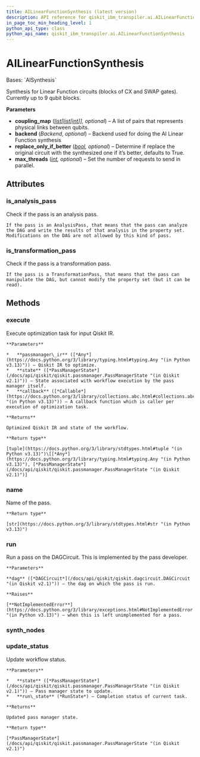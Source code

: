 ```yaml
---
title: AILinearFunctionSynthesis (latest version)
description: API reference for qiskit_ibm_transpiler.ai.AILinearFunctionSynthesis in the latest version of qiskit-ibm-transpiler
in_page_toc_min_heading_level: 1
python_api_type: class
python_api_name: qiskit_ibm_transpiler.ai.AILinearFunctionSynthesis
---
```


# AILinearFunctionSynthesis

<Class id="qiskit_ibm_transpiler.ai.AILinearFunctionSynthesis" isDedicatedPage={true} github="https://github.com/Qiskit/qiskit-ibm-transpiler/tree/stable/0.12/qiskit_ibm_transpiler/ai/synthesis.py#L233-L283" signature="qiskit_ibm_transpiler.ai.AILinearFunctionSynthesis(coupling_map: list[list[int]] | None = None, backend: Backend | None = None, replace_only_if_better: bool = True, max_threads: int | None = None)" modifiers="class">
  Bases: `AISynthesis`

  Synthesis for Linear Function circuits (blocks of CX and SWAP gates). Currently up to 9 qubit blocks.

  **Parameters**

  *   **coupling\_map** ([*list*](https://docs.python.org/3/library/stdtypes.html#list "(in Python v3.13)")*\[*[*list*](https://docs.python.org/3/library/stdtypes.html#list "(in Python v3.13)")*\[*[*int*](https://docs.python.org/3/library/functions.html#int "(in Python v3.13)")*]], optional*) – A list of pairs that represents physical links between qubits.
  *   **backend** (*Backend, optional*) – Backend used for doing the AI Linear Function synthesis
  *   **replace\_only\_if\_better** ([*bool*](https://docs.python.org/3/library/functions.html#bool "(in Python v3.13)")*, optional*) – Determine if replace the original circuit with the synthesized one if it’s better, defaults to True.
  *   **max\_threads** ([*int*](https://docs.python.org/3/library/functions.html#int "(in Python v3.13)")*, optional*) – Set the number of requests to send in parallel.

  ## Attributes

  ### is\_analysis\_pass

  <Attribute id="qiskit_ibm_transpiler.ai.AILinearFunctionSynthesis.is_analysis_pass">
    Check if the pass is an analysis pass.

    If the pass is an AnalysisPass, that means that the pass can analyze the DAG and write the results of that analysis in the property set. Modifications on the DAG are not allowed by this kind of pass.
  </Attribute>

  ### is\_transformation\_pass

  <Attribute id="qiskit_ibm_transpiler.ai.AILinearFunctionSynthesis.is_transformation_pass">
    Check if the pass is a transformation pass.

    If the pass is a TransformationPass, that means that the pass can manipulate the DAG, but cannot modify the property set (but it can be read).
  </Attribute>

  ## Methods

  ### execute

  <Function id="qiskit_ibm_transpiler.ai.AILinearFunctionSynthesis.execute" signature="execute(passmanager_ir, state, callback=None)">
    Execute optimization task for input Qiskit IR.

    **Parameters**

    *   **passmanager\_ir** ([*Any*](https://docs.python.org/3/library/typing.html#typing.Any "(in Python v3.13)")) – Qiskit IR to optimize.
    *   **state** ([*PassManagerState*](/docs/api/qiskit/qiskit.passmanager.PassManagerState "(in Qiskit v2.1)")) – State associated with workflow execution by the pass manager itself.
    *   **callback** ([*Callable*](https://docs.python.org/3/library/collections.abc.html#collections.abc.Callable "(in Python v3.13)")) – A callback function which is caller per execution of optimization task.

    **Returns**

    Optimized Qiskit IR and state of the workflow.

    **Return type**

    [tuple](https://docs.python.org/3/library/stdtypes.html#tuple "(in Python v3.13)")\[[*Any*](https://docs.python.org/3/library/typing.html#typing.Any "(in Python v3.13)"), [*PassManagerState*](/docs/api/qiskit/qiskit.passmanager.PassManagerState "(in Qiskit v2.1)")]
  </Function>

  ### name

  <Function id="qiskit_ibm_transpiler.ai.AILinearFunctionSynthesis.name" signature="name()">
    Name of the pass.

    **Return type**

    [str](https://docs.python.org/3/library/stdtypes.html#str "(in Python v3.13)")
  </Function>

  ### run

  <Function id="qiskit_ibm_transpiler.ai.AILinearFunctionSynthesis.run" github="https://github.com/Qiskit/qiskit-ibm-transpiler/tree/stable/0.12/qiskit_ibm_transpiler/ai/synthesis.py#L159-L176" signature="run(dag)">
    Run a pass on the DAGCircuit. This is implemented by the pass developer.

    **Parameters**

    **dag** ([*DAGCircuit*](/docs/api/qiskit/qiskit.dagcircuit.DAGCircuit "(in Qiskit v2.1)")) – the dag on which the pass is run.

    **Raises**

    [**NotImplementedError**](https://docs.python.org/3/library/exceptions.html#NotImplementedError "(in Python v3.13)") – when this is left unimplemented for a pass.
  </Function>

  ### synth\_nodes

  <Function id="qiskit_ibm_transpiler.ai.AILinearFunctionSynthesis.synth_nodes" github="https://github.com/Qiskit/qiskit-ibm-transpiler/tree/stable/0.12/qiskit_ibm_transpiler/ai/synthesis.py#L112-L157" signature="synth_nodes(nodes)" />

  ### update\_status

  <Function id="qiskit_ibm_transpiler.ai.AILinearFunctionSynthesis.update_status" signature="update_status(state, run_state)">
    Update workflow status.

    **Parameters**

    *   **state** ([*PassManagerState*](/docs/api/qiskit/qiskit.passmanager.PassManagerState "(in Qiskit v2.1)")) – Pass manager state to update.
    *   **run\_state** (*RunState*) – Completion status of current task.

    **Returns**

    Updated pass manager state.

    **Return type**

    [*PassManagerState*](/docs/api/qiskit/qiskit.passmanager.PassManagerState "(in Qiskit v2.1)")
  </Function>
</Class>

